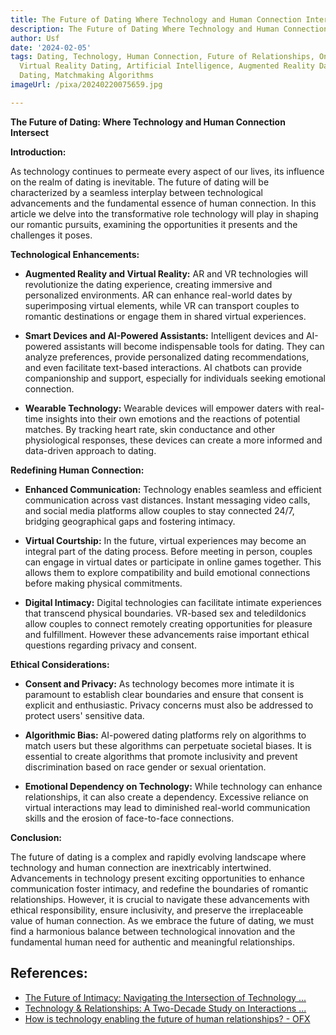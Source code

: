 ```yaml
---
title: The Future of Dating Where Technology and Human Connection Intersect
description: The Future of Dating Where Technology and Human Connection Intersect
author: Usf
date: '2024-02-05'
tags: Dating, Technology, Human Connection, Future of Relationships, Online Dating,
  Virtual Reality Dating, Artificial Intelligence, Augmented Reality Dating, Personalized
  Dating, Matchmaking Algorithms
imageUrl: /pixa/20240220075659.jpg

---
```

**The Future  of Dating: Where Technology and  Human Connection Intersect**

**Introduction:**

As technology continues to permeate every aspect of  our lives, its influence  on the realm of  dating  is  inevitable. The future of dating will be characterized by a seamless interplay  between  technological advancements and the fundamental essence  of human connection. In this article we delve into the transformative role technology will play in shaping our romantic pursuits, examining the opportunities  it presents and  the  challenges it poses.

**Technological Enhancements:**

* **Augmented Reality and  Virtual  Reality:** AR and  VR technologies will revolutionize the dating experience, creating immersive and personalized environments. AR can enhance real-world dates by  superimposing  virtual elements,  while VR can transport couples to romantic destinations  or engage them in shared virtual experiences.

* **Smart Devices and AI-Powered Assistants:** Intelligent  devices  and AI-powered assistants  will become indispensable  tools for dating. They can analyze preferences, provide personalized dating recommendations, and  even facilitate text-based interactions.  AI chatbots can provide companionship and support, especially for individuals seeking emotional connection.

* **Wearable Technology:**  Wearable devices will empower daters with  real-time insights into their own emotions and the reactions of potential matches. By tracking heart rate, skin conductance and other physiological responses, these devices can create a  more informed and  data-driven approach to dating.

**Redefining Human Connection:**

* **Enhanced Communication:** Technology enables seamless and efficient communication  across vast distances. Instant messaging video calls, and social media  platforms allow couples to stay connected 24/7, bridging geographical gaps and fostering intimacy.

* **Virtual Courtship:** In the  future, virtual experiences may become an integral part of the dating process. Before meeting in person, couples can engage in  virtual dates or participate in online games together. This allows them  to explore compatibility and build emotional connections before making physical commitments.

* **Digital Intimacy:** Digital technologies can facilitate intimate experiences that transcend physical boundaries. VR-based sex and teledildonics allow couples to connect remotely creating opportunities for pleasure and fulfillment. However these advancements raise important ethical questions regarding privacy and consent.

**Ethical Considerations:**

* **Consent and Privacy:** As technology becomes more intimate it is paramount to establish clear  boundaries and ensure that consent is explicit and enthusiastic. Privacy concerns must also be addressed to protect users' sensitive  data.

* **Algorithmic Bias:**  AI-powered dating platforms rely on algorithms to match users but these algorithms can perpetuate societal biases. It is essential to create algorithms that promote inclusivity and prevent discrimination  based on race gender or sexual orientation.

* **Emotional Dependency on Technology:** While technology can  enhance relationships, it can also create a dependency. Excessive reliance on virtual interactions may lead to diminished real-world communication skills  and the erosion of face-to-face connections.

**Conclusion:**

The future of dating is a complex and rapidly evolving landscape where technology and human  connection are inextricably intertwined. Advancements in technology present exciting opportunities to enhance communication foster intimacy,  and redefine the boundaries of romantic relationships. However,  it is  crucial to navigate these advancements with ethical responsibility, ensure inclusivity, and preserve the irreplaceable value  of human connection. As we  embrace the future of dating, we must find a harmonious balance between technological innovation and the  fundamental human need for  authentic  and meaningful relationships.

## References:
- [The Future of Intimacy: Navigating the Intersection of Technology ...](https://medium.com/@xaphan/the-future-of-intimacy-navigating-the-intersection-of-technology-and-human-connection-21905e12e879)
- [Technology & Relationships: A Two-Decade Study on Interactions ...](https://www.flamme.app/technology-relationships-a-two-decade-study-on-interactions-and-effects)
- [How is technology enabling the future of human relationships? - OFX](https://www.ofx.com/en-us/blog/the-future-of-relationships/)
